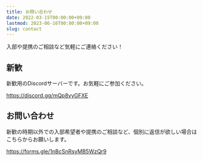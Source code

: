 ```yaml
---
title: お問い合わせ
date: 2022-03-15T00:00:00+09:00
lastmod: 2023-06-16T00:00:00+09:00
slug: contact
---
```


入部や提携のご相談など気軽にご連絡ください！

## 新歓

新歓用のDiscordサーバーです。お気軽にご参加ください。

https://discord.gg/mQp8vyGFXE

## お問い合わせ

新歓の時期以外での入部希望者や提携のご相談など、個別に返信が欲しい場合はこちらからお願いします。

https://forms.gle/1nBcSnRsyMB5WzQr9
